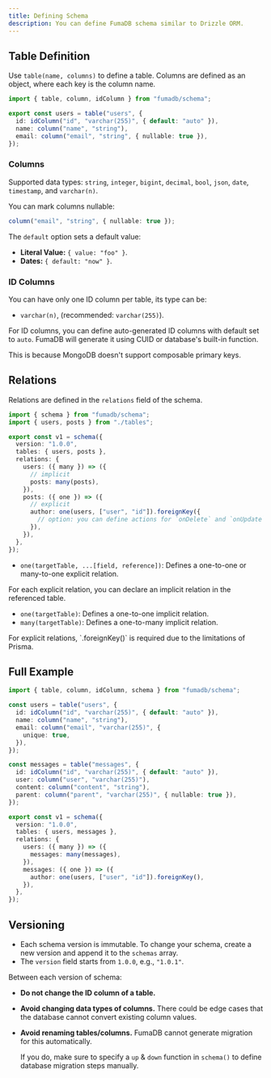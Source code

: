 ```yaml
---
title: Defining Schema
description: You can define FumaDB schema similar to Drizzle ORM.
---
```


## Table Definition

Use `table(name, columns)` to define a table. Columns are defined as an object, where each key is the column name.

```ts
import { table, column, idColumn } from "fumadb/schema";

export const users = table("users", {
  id: idColumn("id", "varchar(255)", { default: "auto" }),
  name: column("name", "string"),
  email: column("email", "string", { nullable: true }),
});
```

### Columns

Supported data types: `string`, `integer`, `bigint`, `decimal`, `bool`, `json`, `date`, `timestamp`, and `varchar(n)`.

You can mark columns nullable:

```ts
column("email", "string", { nullable: true });
```

The `default` option sets a default value:

- **Literal Value:** `{ value: "foo" }`.
- **Dates:** `{ default: "now" }`.

### ID Columns

You can have only one ID column per table, its type can be:

- `varchar(n)`, (recommended: `varchar(255)`).

For ID columns, you can define auto-generated ID columns with default set to `auto`.
FumaDB will generate it using CUID or database's built-in function.

<Callout title="Why no multiple ID columns?">
  This is because MongoDB doesn't support composable primary keys.
</Callout>

## Relations

Relations are defined in the `relations` field of the schema.

```ts
import { schema } from "fumadb/schema";
import { users, posts } from "./tables";

export const v1 = schema({
  version: "1.0.0",
  tables: { users, posts },
  relations: {
    users: ({ many }) => ({
      // implicit
      posts: many(posts),
    }),
    posts: ({ one }) => ({
      // explicit
      author: one(users, ["user", "id"]).foreignKey({
        // option: you can define actions for `onDelete` and `onUpdate`
      }),
    }),
  },
});
```

- `one(targetTable, ...[field, reference])`: Defines a one-to-one or many-to-one explicit relation.

For each explicit relation, you can declare an implicit relation in the referenced table.

- `one(targetTable)`: Defines a one-to-one implicit relation.
- `many(targetTable)`: Defines a one-to-many implicit relation.

<Callout type="warning" title="Foreign key required">
  For explicit relations, `.foreignKey()` is required due to the limitations of
  Prisma.
</Callout>

## Full Example

```ts
import { table, column, idColumn, schema } from "fumadb/schema";

const users = table("users", {
  id: idColumn("id", "varchar(255)", { default: "auto" }),
  name: column("name", "string"),
  email: column("email", "varchar(255)", {
    unique: true,
  }),
});

const messages = table("messages", {
  id: idColumn("id", "varchar(255)", { default: "auto" }),
  user: column("user", "varchar(255)"),
  content: column("content", "string"),
  parent: column("parent", "varchar(255)", { nullable: true }),
});

export const v1 = schema({
  version: "1.0.0",
  tables: { users, messages },
  relations: {
    users: ({ many }) => ({
      messages: many(messages),
    }),
    messages: ({ one }) => ({
      author: one(users, ["user", "id"]).foreignKey(),
    }),
  },
});
```

## Versioning

- Each schema version is immutable. To change your schema, create a new version and append it to the `schemas` array.
- The `version` field starts from `1.0.0`, e.g., `"1.0.1"`.

Between each version of schema:

- **Do not change the ID column of a table.**
- **Avoid changing data types of columns.**
  There could be edge cases that the database cannot convert existing column values.
- **Avoid renaming tables/columns.**
  FumaDB cannot generate migration for this automatically.

  If you do, make sure to specify a `up` & `down` function in `schema()` to define database migration steps manually.
